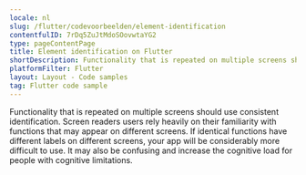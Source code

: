 ```yaml
---
locale: nl
slug: /flutter/codevoorbeelden/element-identification
contentfulID: 7rDq5ZuJtMdoSOovwtaYG2
type: pageContentPage
title: Element identification on Flutter
shortDescription: Functionality that is repeated on multiple screens should use consistent identification.
platformFilter: Flutter
layout: Layout - Code samples
tag: Flutter code sample
---
```


Functionality that is repeated on multiple screens should use consistent identification. Screen readers users rely heavily on their familiarity with functions that may appear on different screens. If identical functions have different labels on different screens, your app will be considerably more difficult to use. It may also be confusing and increase the cognitive load for people with cognitive limitations.

<CodeSample id="element-identification" locale="nl" platform="flutter"/>